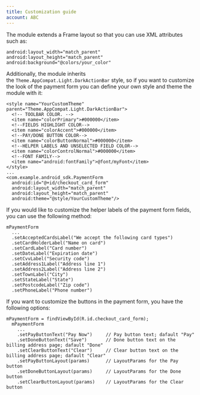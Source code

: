 ```yaml
---
title: Customization guide
account: ABC
---
```


The module extends a Frame layout so that you can use XML attributes such as:

    android:layout_width="match_parent"
    android:layout_height="match_parent"
    android:background="@colors/your_color"

  

Additionally, the module inherits the `Theme.AppCompat.Light.DarkActionBar` style, so if you want to customize the look of the payment form you can define your own style and theme the module with it:

    <style name="YourCustomTheme" parent="Theme.AppCompat.Light.DarkActionBar">
      <!-- TOOLBAR COLOR. -->
      <item name="colorPrimary">#000000</item>
      <!--FIELDS HIGHLIGHT COLOR-->
      <item name="colorAccent">#000000</item>
      <!--PAY/DONE BUTTON COLOR-->
      <item name="colorButtonNormal">#000000</item>
      <!--HELPER LABELS AND UNSELECTED FIELD COLOR-->
      <item name="colorControlNormal">#000000</item>
      <!--FONT FAMILY-->
      <item name="android:fontFamily">@font/myFont</item>
    </style>
    ...
    <com.example.android_sdk.PaymentForm
      android:id="@+id/checkout_card_form"
      android:layout_width="match_parent"
      android:layout_height="match_parent"
      android:theme="@style/YourCustomTheme"/>

  

If you would like to customize the helper labels of the payment form fields, you can use the following method:

    mPaymentForm
      ...
      .setAcceptedCardsLabel("We accept the following card types")
      .setCardHolderLabel("Name on card")
      .setCardLabel("Card number")
      .setDateLabel("Expiration date")
      .setCvvLabel("Security code")
      .setAddress1Label("Address line 1")
      .setAddress2Label("Address line 2")
      .setTownLabel("City")
      .setStateLabel("State")
      .setPostcodeLabel("Zip code")
      .setPhoneLabel("Phone number")

  

If you want to customize the buttons in the payment form, you have the following options:

    mPaymentForm = findViewById(R.id.checkout_card_form);
      mPaymentForm
        ...
        .setPayButtonText("Pay Now")     // Pay button text; dafault "Pay"
        .setDoneButtonText("Save")       // Done button text on the billing address page; dafault "Done"
        .setClearButtonText("Clear")     // Clear button text on the billing address page; dafault "Clear"
        .setPayButtonLayout(params)      // LayoutParams for the Pay button
        .setDoneButtonLayout(params)     // LayoutParams for the Done button
        .setClearButtonLayout(params)    // LayoutParams for the Clear button




